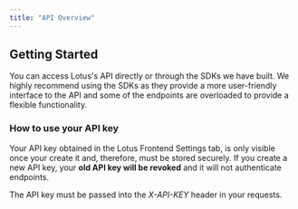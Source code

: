 ```yaml
---
title: "API Overview"
---
```


## Getting Started

You can access Lotus's API directly or through the SDKs we have built. We highly recommend using the SDKs as they provide a more user-friendly interface to the API and some of the endpoints are overloaded to provide a flexible functionality.

### How to use your API key

Your API key obtained in the Lotus Frontend Settings tab, is only visible once your create it and, therefore, must be stored securely. If you create a new API key, your **old API key will be revoked** and it will not authenticate endpoints.

The API key must be passed into the _X-API-KEY_ header in your requests.
